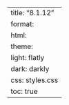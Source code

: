---
title: "8.1.12"
format:
    html:
        theme:
            light: flatly
            dark: darkly
        css: styles.css
        toc: true
---